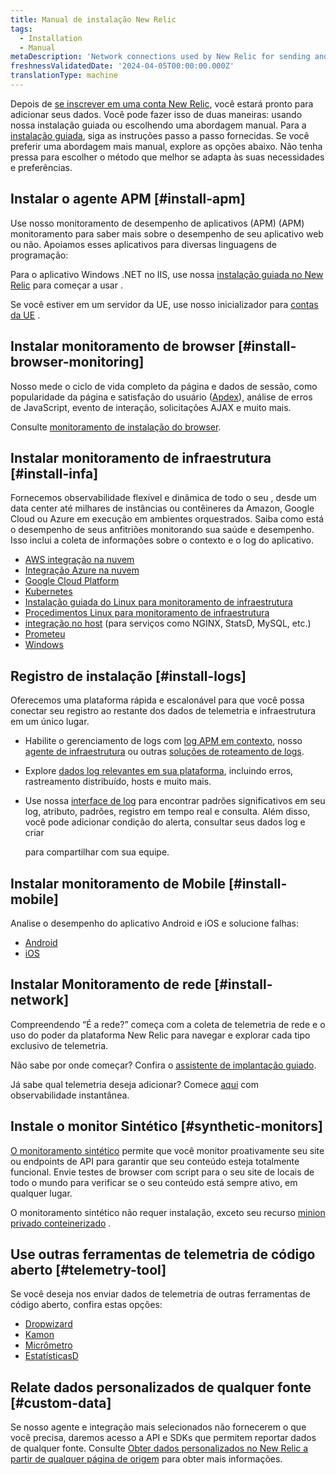 ```yaml
---
title: Manual de instalação New Relic
tags:
  - Installation
  - Manual
metaDescription: 'Network connections used by New Relic for sending and receiving data: IP addresses, domains, ports, endpoints.'
freshnessValidatedDate: '2024-04-05T00:00:00.000Z'
translationType: machine
---
```


Depois de [se inscrever em uma conta New Relic](https://newrelic.com/signup), você estará pronto para adicionar seus dados. Você pode fazer isso de duas maneiras: usando nossa instalação guiada ou escolhendo uma abordagem manual. Para a [instalação guiada](https://one.newrelic.com/launcher/nr1-core.explorer?pane=eyJuZXJkbGV0SWQiOiJucjEtY29yZS5saXN0aW5nIn0=&cards%5B0%5D=eyJuZXJkbGV0SWQiOiJucjEtaW5zdGFsbC1uZXdyZWxpYy5ucjEtaW5zdGFsbC1uZXdyZWxpYyIsImFjdGl2ZUNvbXBvbmVudCI6IlZUU09FbnZpcm9ubWVudCIsInBhdGgiOiJndWlkZWQifQ==), siga as instruções passo a passo fornecidas. Se você preferir uma abordagem mais manual, explore as opções abaixo. Não tenha pressa para escolher o método que melhor se adapta às suas necessidades e preferências.

## Instalar o agente APM [#install-apm]

Use nosso monitoramento de desempenho de aplicativos (APM) (APM) monitoramento para saber mais sobre o desempenho de seu aplicativo web ou não. Apoiamos esses aplicativos para diversas linguagens de programação:

<TechTileGrid>
  <TechTile
    name="C agent"
    icon="logo-c"
    to="/docs/agents/c-sdk/install-configure/install-c-sdk-compile-link-your-code/"
  />

  <TechTile
    name="Go agent"
    icon="logo-go"
    to="/docs/agents/go-agent/get-started/get-new-relic-go/"
  />

  <TechTile
    name="Java agent"
    icon="logo-java"
    to="/docs/agents/java-agent/installation/install-java-agent/"
  />

  <TechTile
    name=".NET agent"
    icon="logo-dotnet"
    to="/install/dotnet"
  />

  <TechTile
    name="Node.js agent"
    icon="logo-nodejs"
    to="/docs/agents/nodejs-agent/installation-configuration/install-maintain-nodejs"
  />

  <TechTile
    name="PHP agent"
    icon="logo-php"
    to="/docs/agents/php-agent/installation/php-agent-installation-overview"
  />

  <TechTile
    name="Python agent"
    icon="logo-python"
    to="/docs/apm/agents/python-agent/installation"
  />

  <TechTile
    name="Ruby agent"
    icon="logo-ruby"
    to="/docs/agents/ruby-agent/installation-configuration/ruby-agent-installation"
  />
</TechTileGrid>

Para o aplicativo Windows .NET no IIS, use nossa [instalação guiada no New Relic](https://one.newrelic.com/launcher/nr1-core.home?pane=eyJuZXJkbGV0SWQiOiJucjEtY29yZS5ob21lLXNjcmVlbiJ9&cards%5B0%5D=eyJuZXJkbGV0SWQiOiJucjEtaW5zdGFsbC1uZXdyZWxpYy5ucjEtaW5zdGFsbC1uZXdyZWxpYyIsInBhdGgiOiJhcG0iLCJsYW5ndWFnZSI6ICJkb3RuZXQiLCAicmVjaXBlTmFtZSI6ICJkb3RuZXQtYWdlbnQtaW5zdGFsbGVyIiwgImluaXRpYWxBY3Rpb25JbmRleCI6MiwiYWNjb3VudElkIjpudWxsfQ==) para começar a usar <InlinePopover type="apm"/>.

Se você estiver em um servidor da UE, use nosso inicializador para [contas da UE](https://one.eu.newrelic.com/launcher/nr1-core.home?pane=eyJuZXJkbGV0SWQiOiJucjEtY29yZS5ob21lLXNjcmVlbiJ9&cards%5B0%5D=eyJuZXJkbGV0SWQiOiJucjEtaW5zdGFsbC1uZXdyZWxpYy5ucjEtaW5zdGFsbC1uZXdyZWxpYyIsInBhdGgiOiJhcG0iLCJsYW5ndWFnZSI6ICJkb3RuZXQiLCAicmVjaXBlTmFtZSI6ICJkb3RuZXQtYWdlbnQtaW5zdGFsbGVyIiwgImluaXRpYWxBY3Rpb25JbmRleCI6MiwiYWNjb3VudElkIjpudWxsfQ==) .

## Instalar monitoramento de browser [#install-browser-monitoring]

Nosso <InlinePopover type="browser"/>mede o ciclo de vida completo da página e dados de sessão, como popularidade da página e satisfação do usuário ([Apdex](/docs/apm/new-relic-apm/apdex/apdex-measure-user-satisfaction/)), análise de erros de JavaScript, evento de interação, solicitações AJAX e muito mais.

Consulte [monitoramento de instalação do browser](/docs/browser/browser-monitoring/installation/install-browser-monitoring-agent/).

## Instalar monitoramento de infraestrutura [#install-infa]

Fornecemos observabilidade flexível e dinâmica de todo o seu <InlinePopover type="infrastructure"/>, desde um data center até milhares de instâncias ou contêineres da Amazon, Google Cloud ou Azure em execução em ambientes orquestrados. Saiba como está o desempenho de seus anfitriões monitorando sua saúde e desempenho. Isso inclui a coleta de informações sobre o contexto e o log do aplicativo.

* [AWS integração na nuvem](/docs/infrastructure/amazon-integrations/connect/connect-aws-new-relic-infrastructure-monitoring/)
* [Integração Azure na nuvem](/docs/infrastructure/microsoft-azure-integrations/get-started/activate-azure-integrations/)
* [Google Cloud Platform](/docs/infrastructure/google-cloud-platform-integrations/get-started/connect-google-cloud-platform-services-new-relic/)
* [Kubernetes](/install/kubernetes)
* [Instalação guiada do Linux para monitoramento de infraestrutura](https://one.newrelic.com/launcher/nr1-core.explorer?pane=eyJuZXJkbGV0SWQiOiJucjEtY29yZS5saXN0aW5nIn0=&cards%5B0%5D=eyJuZXJkbGV0SWQiOiJucjEtaW5zdGFsbC1uZXdyZWxpYy5ucjEtaW5zdGFsbC1uZXdyZWxpYyIsImFjdGl2ZUNvbXBvbmVudCI6IlZUU09FbnZpcm9ubWVudCIsInBhdGgiOiJndWlkZWQifQ==)
* [Procedimentos Linux para monitoramento de infraestrutura](/docs/infrastructure/install-infrastructure-agent/linux-installation/install-infrastructure-monitoring-agent-linux/#manual-install)
* [integração no host](/docs/infrastructure/host-integrations/installation/install-infrastructure-host-integrations/) (para serviços como NGINX, StatsD, MySQL, etc.)
* [Prometeu](/docs/infrastructure/prometheus-integrations/get-started/send-prometheus-metric-data-new-relic/)
* [Windows](/docs/infrastructure/install-infrastructure-agent/windows-installation/install-infrastructure-monitoring-agent-windows/#install-manual)

## Registro de instalação [#install-logs]

Oferecemos uma plataforma <InlinePopover type="logs"/>rápida e escalonável para que você possa conectar seu registro ao restante dos dados de telemetria e infraestrutura em um único lugar.

* Habilite o gerenciamento de logs com [log APM em contexto](/docs/logs/logs-context/get-started-logs-context/), nosso [agente de infraestrutura](/docs/logs/forward-logs/forward-your-logs-using-infrastructure-agent/) ou outras [soluções de roteamento de logs](/docs/logs/forward-logs/enable-log-management-new-relic/).

* Explore [dados log relevantes em sua plataforma](/docs/logs/logs-context/get-started-logs-context/#response-time-example), incluindo erros, rastreamento distribuído, hosts e muito mais.

* Use nossa [interface de log](/docs/logs/ui-data/use-logs-ui/) para encontrar padrões significativos em seu log, atributo, padrões, registro em tempo real e consulta. Além disso, você pode adicionar condição do alerta, consultar seus dados log e criar

  <InlinePopover type="dashboards"/>

  para compartilhar com sua equipe.

## Instalar monitoramento de Mobile [#install-mobile]

Analise o desempenho do aplicativo Android e iOS e solucione falhas:

* [Android](/docs/mobile-monitoring/new-relic-mobile-android/get-started/introduction-new-relic-mobile-android/)
* [iOS](/docs/mobile-monitoring/new-relic-mobile-ios/get-started/introduction-new-relic-mobile-ios/)

## Instalar Monitoramento de rede [#install-network]

Compreendendo “É a rede?” começa com a coleta de telemetria de rede e o uso do poder da plataforma New Relic para navegar e explorar cada tipo exclusivo de telemetria.

Não sabe por onde começar? Confira o [assistente de implantação guiado](https://one.newrelic.com/network-performance-monitoring).

Já sabe qual telemetria deseja adicionar? Comece [aqui](https://onenr.io/0VjYDqkZ3R0) com observabilidade instantânea.

## Instale o monitor Sintético [#synthetic-monitors]

[O monitoramento sintético](/docs/synthetics/synthetic-monitoring/getting-started/get-started-synthetic-monitoring/) permite que você monitor proativamente seu site ou endpoints de API para garantir que seu conteúdo esteja totalmente funcional. Envie testes de browser com script para o seu site de locais de todo o mundo para verificar se o seu conteúdo está sempre ativo, em qualquer lugar.

O monitoramento sintético não requer instalação, exceto seu recurso [minion privado conteinerizado](/docs/synthetics/synthetic-monitoring/private-locations/install-containerized-private-minions-cpms/) .

## Use outras ferramentas de telemetria de código aberto [#telemetry-tool]

Se você deseja nos enviar dados de telemetria de outras ferramentas de código aberto, confira estas opções:

* [Dropwizard](/docs/more-integrations/open-source-telemetry-integrations/dropwizard/dropwizard-reporter/)
* [Kamon](/docs/more-integrations/open-source-telemetry-integrations/kamon/kamon-reporter/)
* [Micrômetro](/docs/more-integrations/open-source-telemetry-integrations/micrometer/micrometer-metrics-registry)
* [EstatísticasD](/docs/more-integrations/open-source-telemetry-integrations/statsd/statsd-monitoring-integration)

## Relate dados personalizados de qualquer fonte [#custom-data]

Se nosso agente e integração mais selecionados não fornecerem o que você precisa, daremos acesso a API e SDKs que permitem reportar dados de qualquer fonte. Consulte [Obter dados personalizados no New Relic a partir de qualquer página de origem](/docs/data-apis/custom-data/get-custom-data-from-any-source/) para obter mais informações.